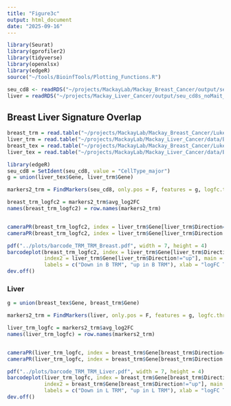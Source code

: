 ```yaml
---
title: "Figure3c"
output: html_document
date: "2025-09-16"
---
```


```r
library(Seurat)
library(gprofiler2)
library(tidyverse)
library(openxlsx)
library(edgeR)
source("~/tools/BioinfTools/Plotting_Functions.R")
```

```r
seu_cd8 <- readRDS("~/projects/MackayLab/Mackay_Breast_Cancer/output/seu_cd8.Rds")
liver = readRDS("~/projects/Mackay_Liver_Cancer/output/seu_cd8s_noMait_integrated.Rds")
```

## Breast Liver Signature Overlap
```r
breast_trm = read.table("~/projects/MackayLab/Mackay_Breast_Cancer/Luke/Results/8/BC_breast_pseudo-bulk_sig_unique-TRM-vs-all_filtered.txt", header= T)
liver_trm = read.table("~/projects/MackayLab/Mackay_Liver_Cancer/data/BC_liver_DE_pseudo-bulk_sig_unique-TRM-vs-all_filtered.txt", header=T)
breast_tex = read.table("~/projects/MackayLab/Mackay_Breast_Cancer/Luke/Results/8/BC_breast_pseudo-bulk_sig_unique-TEX-vs-all_filtered.txt", header= T)
liver_tex = read.table("~/projects/MackayLab/Mackay_Liver_Cancer/data/BC_liver_DE_pseudo-bulk_sig_unique-TEX-vs-all_filtered.txt", header=T)
```

```r
library(edgeR)
seu_cd8 = SetIdent(seu_cd8, value = "CellType_major")
g = union(liver_tex$Gene, liver_trm$Gene)

markers2_trm = FindMarkers(seu_cd8, only.pos = F, features = g, logfc.threshold = 0, min.pct = 0, ident.1 = "TRM")

breast_trm_logfc2 = markers2_trm$avg_log2FC
names(breast_trm_logfc2) = row.names(markers2_trm)


cameraPR(breast_trm_logfc2, index = liver_trm$Gene[liver_trm$Direction=="up"])
cameraPR(breast_trm_logfc2, index = liver_trm$Gene[liver_trm$Direction!="up"])

pdf("../plots/barcode_TRM_TRM_Breast.pdf", width = 7, height = 4)
barcodeplot(breast_trm_logfc2, index = liver_trm$Gene[liver_trm$Direction=="up"], 
            index2 = liver_trm$Gene[liver_trm$Direction!="up"], main = "Liver TRM vs Breast", 
            labels = c("Down in B TRM", "up in B TRM"), xlab = "logFC TRM vs all")
dev.off()

```

### Liver
```r
g = union(breast_tex$Gene, breast_trm$Gene)

markers2_trm = FindMarkers(liver, only.pos = F, features = g, logfc.threshold = 0, min.pct = 0, ident.1 = "TRM1")

liver_trm_logfc = markers2_trm$avg_log2FC
names(liver_trm_logfc) = row.names(markers2_trm)


cameraPR(liver_trm_logfc, index = breast_trm$Gene[breast_trm$Direction=="up"])
cameraPR(liver_trm_logfc, index = breast_trm$Gene[breast_trm$Direction!="up"])

pdf("../plots/barcode_TRM_TRM_Liver.pdf", width = 7, height = 4)
barcodeplot(liver_trm_logfc, index = breast_trm$Gene[breast_trm$Direction=="up"], 
            index2 = breast_trm$Gene[breast_trm$Direction!="up"], main = "Breast TRM vs Liver", 
            labels = c("Down in L TRM", "up in L TRM"), xlab = "logFC TRM (TRM1) vs all")
dev.off()

```


